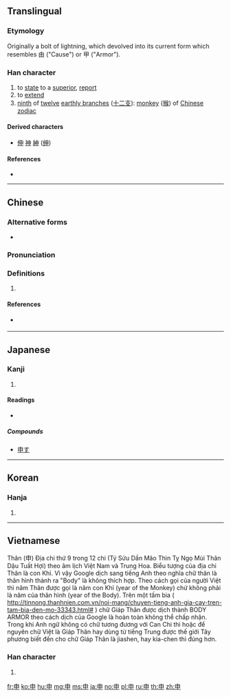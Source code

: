 {{also|田|甲|由|𢑚}}
==Translingual==

===Etymology===
{{Han etyl}}
Originally a bolt of lightning, which devolved into its current form which resembles 由 ("Cause") or 甲 ("Armor").

===Han character===
{{Han char|rn=102|rad=田|as=00|sn=5|four=50006|canj=LWL|ids=⿻十囗}}

# to [[state]] to a [[superior]], [[report]]
# to [[extend]]
# [[ninth]] of [[twelve]] [[earthly branch]]es ([[十二支]]): [[monkey]] ([[猴]]) of [[W:Chinese zodiac|Chinese zodiac]]

====Derived characters====
* [[伸]] [[神]] [[紳]] ([[绅]])

====References====
* {{Han ref|kx=0758.040|dkj=21726|dj=1168.010|hdz=42526.010|uh=7533|ud=30003|bh=A5D3|bd=42451}}

----

==Chinese==
{{zh-forms}}

===Alternative forms===
* {{zh-l|𢑚}}

===Pronunciation===
{{zh-pron
|m=shēn
|c=san1
|mn=sin
|h=pfs=sṳ̂n
|mc=y
|oc=y
|cat=v,n,pn
}}

===Definitions===
{{zh-hanzi}}

# {{rfdef|lang=zh}}

====References====
* {{qualifier|Min Nan}} {{thcwd|1859}}

----

==Japanese==

===Kanji===
{{ja-kanji|grade=3|rs=田00}}

# {{defn|lang=ja|sort=田00}}

====Readings====
* {{ja-readings|on=[[しん]] (shin)|kun=[[もうす]] (mousu), [[のびる]] (nobiru), [[さる]] (saru)|nanori=}}

=====Compounds=====
* [[申す]]

----

==Korean==

===Hanja===
{{ko-hanja|hangeul=신|eumhun=|rv=shin|mr=shin|y=shin}}

# {{defn|lang=ko|sort=田00}}

----

==Vietnamese==
Thân (申) Địa chi thứ 9 trong 12 chi (Tý Sửu Dần Mão Thìn Tỵ Ngọ Mùi Thân Dậu Tuất Hợi) theo âm lịch Việt Nam và Trung Hoa. Biểu tượng của địa chi Thân là con Khỉ. Vì vậy Google dịch sang tiếng Anh theo nghĩa chữ thân là thân hình thành ra "Body" là không thích hợp. Theo cách gọi của người Việt thì năm Thân được gọi là năm con Khỉ (year of the Monkey) chứ không phải là năm của thân hình (year of the Body). Trên một tấm bia ( http://tinnong.thanhnien.com.vn/noi-mang/chuyen-tieng-anh-gia-cay-tren-tam-bia-den-mo-33343.html# ) chữ Giáp Thân được dịch thành BODY ARMOR theo cách dịch của Google là hoàn toàn không thể chấp nhận. Trong khi Anh ngữ không có chữ tương đương với Can Chi thì hoặc để nguyên chữ Việt là Giáp Thân hay dùng từ tiếng Trung được thế giới Tây phương biết đến cho chữ Giáp Thân là jiashen, hay kia-chen thì đúng hơn.

===Han character===
{{vi-hantu|[[thân]]|rs=田00}}

# {{defn|lang=vi|sort=田00}}

[[fr:申]]
[[ko:申]]
[[hu:申]]
[[mg:申]]
[[ms:申]]
[[ja:申]]
[[no:申]]
[[pl:申]]
[[ru:申]]
[[th:申]]
[[zh:申]]